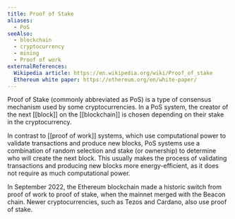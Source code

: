 ```yaml
---
title: Proof of Stake
aliases:
  - PoS
seeAlso:
  - blockchain
  - cryptocurrency
  - mining
  - Proof of work
externalReferences:
  Wikipedia article: https://en.wikipedia.org/wiki/Proof_of_stake
  Ethereum white paper: https://ethereum.org/en/white-paper/
---
```




Proof of Stake (commonly abbreviated as PoS) is a type of consensus mechanism used by some cryptocurrencies. In a PoS system, the creator of the next [[block]] on the [[blockchain]] is chosen depending on their stake in the cryptocurrency.

In contrast to [[proof of work]] systems, which use computational power to validate transactions and produce new blocks, PoS systems use a combination of random selection and stake (or ownership) to determine who will create the next block. This usually makes the process of validating transactions and producing new blocks more energy-efficient, as it does not require as much computational power.

In September 2022, the Ethereum blockchain made a historic switch from proof of work to proof of stake, when the mainnet merged with the Beacon chain. Newer cryptocurrencies, such as Tezos and Cardano, also use proof of stake.

